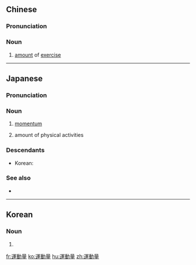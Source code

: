==Chinese==
{{zh-forms|s=运动量|type=21}}

===Pronunciation===
{{zh-pron
|m=yùndòngliàng
|c=wan6 dung6 loeng6
|cat=n
}}

===Noun===
{{zh-noun}}

# [[amount]] of [[exercise]]

----

==Japanese==
{{wikipedia|lang=ja}}
{{ja-kanjitab|うん|どう|りょう|yomi=o}}

===Pronunciation===
{{ja-pron|うんどうりょう|y=o|acc=3}}

===Noun===
{{ja-noun|うんどうりょう|hhira=うんどうりやう}}

# {{lb|ja|physics|sort=うんどうりょう}} [[momentum]]
# {{lb|ja|sports|sort=うんどうりょう}} amount of physical activities

===Descendants===
* Korean: {{ko-l|운동량}}

===See also===
* {{ja-r|運%動|うん%どう}}

----

==Korean==
{{ko-hanjatab}}

===Noun===
{{ko-noun|hangeul=운동량|mr=undongnyang|y=wūntonglyang}}

# {{hanja form of|운동량|[[momentum]]}}

[[fr:運動量]]
[[ko:運動量]]
[[hu:運動量]]
[[zh:運動量]]